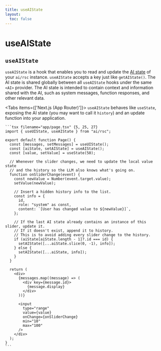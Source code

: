 ```yaml
---
title: useAIState
layout:
  toc: false
---
```



# useAIState

## `useAIState`

`useAIState` is a hook that enables you to read and update the [AI state](/docs/concepts/ai-rsc#aistate) of your `ai/rsc` instance. `useAIState` accepts a key just like `getAIState()`.
The AI state is shared globally between all `useAIState` hooks under the same `<AI>` provider. The AI state is intended to contain
context and information shared with the AI, such as system messages, function responses, and other relevant data.

<Tabs items={['Next.js (App Router)']}>
  <Tab>
    `useAIState` behaves like `useState`, exposing the AI state (you may want to call it `history`) and an update function into your application.

    ```tsx filename="app/page.tsx" {5, 25, 27}
    import { useUIState, useAIState } from "ai/rsc";

    export default function Page() {
      const [messages, setMessages] = useUIState();
      const [aiState, setAIState] = useAIState();
      const [value, setValue] = useState(50);

      // Whenever the slider changes, we need to update the local value state
      // and the history so the LLM also knows what's going on.
      function onSliderChange(event) {
        const newValue = Number(event.target.value);
        setValue(newValue);

        // Insert a hidden history info to the list.
        const info = {
          id,
          role: "system" as const,
          content: `[User has changed value to ${newValue}]`,
        };

        // If the last AI state already contains an instance of this slider, update it.
        // If it doesn't exist, append it to history.
        // This is to avoid adding every slider change to the history.
        if (aiState[aiState.length - 1]?.id === id) {
          setAIState([...aiState.slice(0, -1), info]);
        } else {
          setAIState([...aiState, info]);
        }
      }

      return (
        <div>
          {messages.map((message) => (
            <div key={message.id}>
              {message.display}
            </div>
          ))}

          <input
            type="range"
            value={value}
            onChange={onSliderChange}
            min="10"
            max="100"
          />
        </div>
      );
    }
    ```

  </Tab>
</Tabs>
